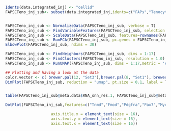 
```{r}
Idents(data.integrated_inj) <- "cellid"
FAPSCTeno_inj_sub<- subset(data.integrated_inj,idents=c("FAPs","Tenocytes","Satellite Cells"))


FAPSCTeno_inj_sub <- NormalizeData(FAPSCTeno_inj_sub, verbose = T)
FAPSCTeno_inj_sub <- FindVariableFeatures(FAPSCTeno_inj_sub, selection.method = "vst", nfeatures = 2500, verbose = T)
FAPSCTeno_inj_sub <- ScaleData(FAPSCTeno_inj_sub, features=rownames(FAPSCTeno_inj_sub),verbose = T)
FAPSCTeno_inj_sub <- RunPCA(FAPSCTeno_inj_sub, pc.genes = FAPSCTeno_inj_sub@var.genes, npcs = 30, verbose = T)
ElbowPlot(FAPSCTeno_inj_sub, ndims = 30)
```

```{r}

FAPSCTeno_inj_sub <- FindNeighbors(FAPSCTeno_inj_sub, dims = 1:17)
FAPSCTeno_inj_sub <- FindClusters(FAPSCTeno_inj_sub, resolution = 1.0)
FAPSCTeno_inj_sub <- RunUMAP(FAPSCTeno_inj_sub, dims = 1:17,metric = 'euclidean')
```



```{r fig.height=4, fig.width=4}
## Plotting and having a look at the data
color.vector <- c( brewer.pal(12, "Set3"),brewer.pal(8, "Set1"), brewer.pal(8, "Dark2"), brewer.pal(8, "Accent"),brewer.pal(8, "Pastel1"))
DimPlot(FAPSCTeno_inj_sub, reduction = "umap", pt.size = 0.1, label = T, cols = color.vector,repel=T)+NoLegend()


table(FAPSCTeno_inj_sub@meta.data$RNA_snn_res.1, FAPSCTeno_inj_sub@meta.data$sample)
```


```{r fig.height=4, fig.width=7}
DotPlot(FAPSCTeno_inj_sub,features=c("Tnmd","Fmod","Pdgfra","Pax7","Myod1","Myf5","Myog","Cd68","Ly6c2","Adgre1","Rgs5","Mpz"),  cols = c("lightgrey", "#35553B"))+ RotatedAxis() + ylab(NULL)+xlab('Gene') +  theme(

                    axis.title.x = element_text(size = 16),
                    axis.text.y = element_text(size = 16),
                    axis.text.x = element_text(size = 16))
```
